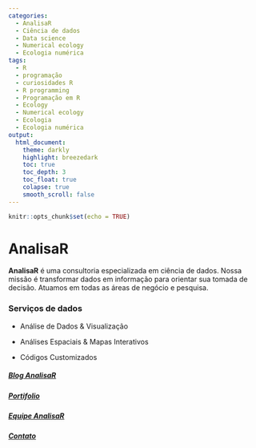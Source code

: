 ```yaml
---
categories:
  - AnalisaR
  - Ciência de dados
  - Data science
  - Numerical ecology
  - Ecologia numérica
tags:
  - R
  - programação
  - curiosidades R
  - R programming
  - Programação em R
  - Ecology
  - Numerical ecology
  - Ecologia
  - Ecologia numérica
output: 
  html_document:
    theme: darkly
    highlight: breezedark
    toc: true
    toc_depth: 3
    toc_float: true
    colapse: true
    smooth_scroll: false
---
```


```r
knitr::opts_chunk$set(echo = TRUE)
```

# **AnalisaR**{.tabset .tabset-fade .tabset-pills}

**AnalisaR** é uma consultoria especializada em ciência de dados. Nossa missão é transformar dados em informação para orientar sua tomada de decisão. Atuamos em todas as áreas de negócio e pesquisa.

### **Serviços de dados**{.tabset}

- Análise de Dados & Visualização

- Análises Espaciais & Mapas Interativos

- Códigos Customizados


##### [Blog AnalisaR](Blog-AnalisaR.html){.tabset}

##### [Portifolio](Portifolio.html){.tabset}

##### [Equipe AnalisaR](Equipe-AnalisaR.html){.tabset}

##### [Contato](Contato.html){.tabset}